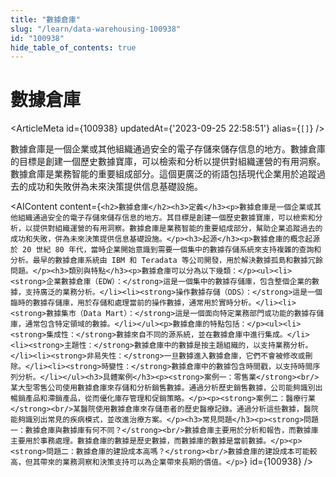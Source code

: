 ```yaml
---
title: "數據倉庫"
slug: "/learn/data-warehousing-100938"
id: "100938"
hide_table_of_contents: true
---
```



# 數據倉庫

<ArticleMeta id={100938} updatedAt={'2023-09-25 22:58:51'} alias={`[]`} />
<div className='border-solid border-b border-t-0 my-4 border-[var(--ifm-color-gray-300)]' />

數據倉庫是一個企業或其他組織通過安全的電子存儲來儲存信息的地方。數據倉庫的目標是創建一個歷史數據寶庫，可以檢索和分析以提供對組織運營的有用洞察。數據倉庫是業務智能的重要組成部分。這個更廣泛的術語包括現代企業用於追蹤過去的成功和失敗併為未來決策提供信息基礎設施。

<AIContent content={`<h2>數據倉庫</h2><h3>定義</h3><p>數據倉庫是一個企業或其他組織通過安全的電子存儲來儲存信息的地方。其目標是創建一個歷史數據寶庫，可以檢索和分析，以提供對組織運營的有用洞察。數據倉庫是業務智能的重要組成部分，幫助企業追蹤過去的成功和失敗，併為未來決策提供信息基礎設施。</p><h3>起源</h3><p>數據倉庫的概念起源於 20 世紀 80 年代，當時企業開始意識到需要一個集中的數據存儲系統來支持複雜的查詢和分析。最早的數據倉庫系統由 IBM 和 Teradata 等公司開發，用於解決數據孤島和數據冗餘問題。</p><h3>類別與特點</h3><p>數據倉庫可以分為以下幾類：</p><ul><li><strong>企業數據倉庫（EDW）：</strong>這是一個集中的數據存儲庫，包含整個企業的數據，支持廣泛的業務分析。</li><li><strong>操作數據存儲（ODS）：</strong>這是一個臨時的數據存儲庫，用於存儲和處理當前的操作數據，通常用於實時分析。</li><li><strong>數據集市（Data Mart）：</strong>這是一個面向特定業務部門或功能的數據存儲庫，通常包含特定領域的數據。</li></ul><p>數據倉庫的特點包括：</p><ul><li><strong>集成性：</strong>數據來自不同的源系統，並在數據倉庫中進行集成。</li><li><strong>主題性：</strong>數據倉庫中的數據是按主題組織的，以支持業務分析。</li><li><strong>非易失性：</strong>一旦數據進入數據倉庫，它們不會被修改或刪除。</li><li><strong>時變性：</strong>數據倉庫中的數據包含時間戳，以支持時間序列分析。</li></ul><h3>具體案例</h3><p><strong>案例一：零售業</strong><br/>某大型零售公司使用數據倉庫來存儲和分析銷售數據。通過分析歷史銷售數據，公司能夠識別出暢銷產品和滯銷產品，從而優化庫存管理和促銷策略。</p><p><strong>案例二：醫療行業</strong><br/>某醫院使用數據倉庫來存儲患者的歷史醫療記錄。通過分析這些數據，醫院能夠識別出常見的疾病模式，並改進治療方案。</p><h3>常見問題</h3><p><strong>問題一：數據倉庫與數據庫有何不同？</strong><br/>數據倉庫主要用於分析和報告，而數據庫主要用於事務處理。數據倉庫的數據是歷史數據，而數據庫的數據是當前數據。</p><p><strong>問題二：數據倉庫的建設成本高嗎？</strong><br/>數據倉庫的建設成本可能較高，但其帶來的業務洞察和決策支持可以為企業帶來長期的價值。</p>`} id={100938} />
